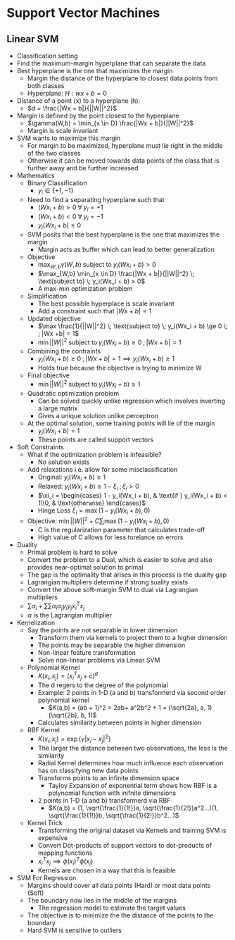 # Support Vector Machines

## Linear SVM

-   Classification setting
-   Find the maximum-margin hyperplane that can separate the data
-   Best hyperplane is the one that maximizes the margin
    -   Margin the distance of the hyperplane to closest data points from both classes
    -   Hyperplane: $H : wx +b = 0$
-   Distance of a point (x) to a hyperplane (h):
    -   $d = \frac{|Wx + b|}{||W||^2}$
-   Margin is defined by the point closest to the hyperplane
    -   $\gamma(W,b) = \min_{x \in D} \frac{|Wx + b|}{||W||^2}$
    -   Margin is scale invariant
-   SVM wants to maximize this margin
    -   For margin to be maximized, hyperplane must lie right in the middle of the two classes
    -   Otherwise it can be moved towards data points of the class that is further away and be further increased
-   Mathematics
    -   Binary Classification
        -   $y_i \in \{+1,-1\}$
    -   Need to find a separating hyperplane such that
        -   $(Wx_i + b) > 0 \; \forall \; y_i = +1$
        -   $(Wx_i + b) < 0 \; \forall \; y_i = -1$
        -   $y_i(Wx_i + b) \ge 0$
    -   SVM posits that the best hyperplane is the one that maximizes the margin
        -   Margin acts as buffer which can lead to better generalization
    -   Objective
        -   $\max_{W,b} \gamma(W,b) \; \text{subject to} \; y_i(Wx_i + b) > 0$
        -   $\max_{W,b} \min_{x \in D} \frac{|Wx + b|}{||W||^2} \; \text{subject to} \; y_i(Wx_i + b) > 0$
        -   A max-min optimization problem
    -   Simplification
        -   The best possible hyperplace is scale invariant
        -   Add a constraint such that $|Wx +b| = 1$
    -   Updated objective
        -   $\max \frac{1}{||W||^2} \; \text{subject to} \; y_i(Wx_i + b) \ge 0 \; ; |Wx +b| = 1$
        -   $\min ||W||^2 \; \text{subject to} \; y_i(Wx_i + b) \ge 0 \; ; |Wx +b| = 1$
    -   Combining the contraints
        -   $y_i(Wx_i + b) \ge 0\; ; |Wx +b| = 1 \implies y_i(Wx_i + b) \ge 1$
        -   Holds true because the objective is trying to minimize W
    -   Final objective
        -   $\min ||W||^2 \; \text{subject to} \; y_i(Wx_i + b) \ge 1$\
    -   Quadratic optimization problem
        -   Can be solved quickly unlike regression which involves inverting a large matrix
        -   Gives a unique solution unlike perceptron
    -   At the optimal solution, some training points will lie of the margin
        -   $y_i(Wx_i + b) = 1$
        -   These points are called support vectors
-   Soft Constraints
    -   What if the optimization problem is infeasible?
        -   No solution exists
    -   Add relaxations i.e. allow for some misclassification
        -   Original: $y_i(Wx_i + b) \ge 1$
        -   Relaxed: $y_i(Wx_i + b) \ge 1 - \xi_i \; ; \xi_i > 0$
        -   $\xi_i = \begin{cases} 1 - y_i(Wx_i + b), & \text{if } y_i(Wx_i + b) < 1\\0, & \text{otherwise} \end{cases}$
        -   Hinge Loss $\xi_i = \max (1 - y_i(Wx_i + b), 0)$
    -   Objective: $\min ||W||^2 + C \sum_i \max (1 - y_i(Wx_i + b), 0)$
        -   C is the regularization parameter that calculates trade-off
        -   High value of C allows for less torelance on errors
-   Duality
    -   Primal problem is hard to solve
    -   Convert the problem to a Dual, which is easier to solve and also provides near-optimal solution to primal
    -   The gap is the optimality that arises in this process is the duality gap
    -   Lagrangian multipliers determine if strong suality exists
    -   Convert the above soft-margin SVM to dual via Lagrangian multipliers
    -   $\sum \alpha_i + \sum\sum \alpha_i \alpha_j y_i y_j x_i^T x_j$
    -   $\alpha$ is the Lagrangian multiplier
-   Kernelization
    -   Say the points are not separable in lower dimension
        -   Transform them via kernels to project them to a higher dimension
        -   The points may be separable the higher dimension
        -   Non-linear feature transformation
        -   Solve non-linear problems via Linear SVM
    -   Polynomial Kernel
        -   $K(x_i, x_j) = (x_i^T x_j + c)^d$
        -   The d regers to the degree of the polynomial
        -   Example: 2 points in 1-D (a and b) transformerd via second order polynomial kernel
            -   $K(a,b) = (ab + 1)^2 = 2ab+ a^2b^2 + 1 = (\sqrt{2a}, a, 1)(\sqrt{2b}, b, 1)$
        -   Calculates similarity between points in higher dimension
    -   RBF Kernel
        -   $K(x_i, x_j) = \exp \{\gamma |x_i - x_j|^2\}$
        -   The larger the distance between two observations, the less is the similarity
        -   Radial Kernel determines how much influence each observation has on classifying new data points\
        -   Transforms points to an infinite dimension space
            -   Tayloy Expansion of exponential term shows how RBF is a polynomial function with inifnite dimensions
        -   2 points in 1-D (a and b) transformerd via RBF
            -   $K(a,b) = (1, \sqrt{\frac{1}{1!}}a, \sqrt{\frac{1}{2!}}a^2...)(1, \sqrt{\frac{1}{1!}}b, \sqrt{\frac{1}{2!}}b^2...)$
    -   Kernel Trick
        -   Transforming the original dataset via Kernels and training SVM is expensive
        -   Convert Dot-products of support vectors to dot-products of mapping functions
        -   $x_i^T x_j \implies \phi(x_i)^T \phi(x_j)$
        -   Kernels are chosen in a way that this is feasible
-   SVM For Regression
    -   Margins should cover all data points (Hard) or most data points (Soft)
    -   The boundary now lies in the middle of the margins
        -   The regression model to estimate the target values
    -   The objective is to minimize the the distance of the points to the boundary
    -   Hard SVM is sensitive to outliers
